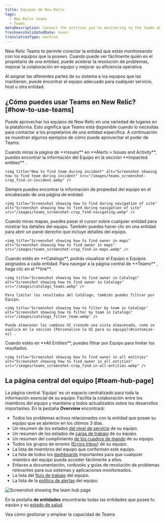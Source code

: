 ```yaml
---
title: Equipos de New Relic
tags:
  - New Relic teams
  - Teams
metaDescription: Connect the entities you're monitoring to the teams who own them
freshnessValidatedDate: never
translationType: machine
---
```


New Relic Teams te permite conectar la entidad que estás monitoreando con los equipos que la poseen. Cuando puede ver fácilmente quién es el propietario de una entidad, puede acelerar la resolución de problemas, mejorar la colaboración en equipo y mejorar su eficiencia operativa.

Al asignar las diferentes partes de su sistema a los equipos que las mantienen, puede encontrar el equipo adecuado para cualquier servicio, host u otra entidad.

## ¿Cómo puedes usar Teams en New Relic? [#how-to-use-teams]

Puede aprovechar los equipos de New Relic en una variedad de lugares en la plataforma. Esto significa que Teams está disponible cuando lo necesitas para contactar a los propietarios de una entidad específica. A continuación se muestran algunos ejemplos de cómo puede aprovechar el poder de Teams:

<CollapserGroup>
  <Collapser id="find-during-incident" title="Durante un incidente">
    Cuando miras la página de **Issues** en **Alerts &gt; Issues and Activity**, puedes encontrar la información del Equipo en la sección **Impacted entities** .

    <img title="How to find team during incident" alt="Screenshot showing how to find team during incident" src="/images/teams_screenshot-crop_find-in-incident.webp" />
  </Collapser>

  <Collapser id="find-while-navigating" title="Mientras navega por la plataforma">
    Siempre puedes encontrar la información de propiedad del equipo en el encabezado de una página de entidad.

    <img title="Screenshot showing how to find during navigation of site" alt="Screenshot showing how to find during navigation of site" src="/images/teams_screenshot-crop_find-navigating.webp" />
  </Collapser>

  <Collapser id="find-in-maps" title="En los mapas">
    Cuando miras mapas, puedes pasar el cursor sobre cualquier entidad para mostrar los detalles del equipo. También puedes hacer clic en una entidad para abrir un panel derecho que incluye detalles del equipo.

    <img title="Screenshot showing how to find owner in maps" alt="Screenshot showing how to find owner in maps" src="/images/teams_screenshot-crop_find-in-maps.webp" />
  </Collapser>

  <Collapser id="filter-in-catalogs" title="En catálogos">
    Cuando estés en **Catalogs**, podrás visualizar el Equipo o Equipos asignados a cada entidad. Para navegar a la página central de **Teams** , haga clic en el **link**.

    <img title="Screenshot showing how to find owner in Catalogs" alt="Screenshot showing how to find owner in Catalogs" src="/images/catalogs_teams.webp" />

    Para limitar los resultados del Catálogo, también puedes filtrar por Equipo.

    <img title="Screenshot showing how to filter by team in Catalogs" alt="Screenshot showing how to filter by team in Catalogs" src="/images/catalogs_filter_team.webp" />

    Puede almacenar los cambios UI creando una vista almacenada, como se explica en la sección [Personalice la UI para su equipo](#customize-ui) .
  </Collapser>

  <Collapser id="filter-in-all-entities" title="En toda la entidad">
    Cuando estés en **All Entities**, puedes filtrar por Equipo para limitar los resultados.

    <img title="Screenshot showing how to find owner in all entities" alt="Screenshot showing how to find owner in all entities" src="/images/teams_screenshot-crop_find-in-all-entities.webp" />
  </Collapser>
</CollapserGroup>

## La página central del equipo [#team-hub-page]

La página central &apos;Equipo&apos; es un espacio centralizado para toda la información esencial de su equipo. Facilita la colaboración entre los miembros del equipo y mantiene a todos actualizados sobre los desarrollos importantes. En la pestaña **Overview** encontrará:

* Todos los problemas activos relacionados con la entidad que posee su equipo que se abrieron en los últimos 3 días.
* Un resumen de los estados [del nivel de servicio](/docs/service-level-management/intro-slm/) de su equipo.
* Un resumen de los estados de [carga de trabajo](/docs/new-relic-solutions/new-relic-one/workloads/workloads-isolate-resolve-incidents-faster/) de su equipo.
* Un resumen del cumplimiento [de los cuadros de mando](/docs/service-architecture-intelligence/scorecards/getting-started) de su equipo.
* Todos los grupos de errores ([Errors Inbox](/docs/errors-inbox/getting-started/)) de su equipo.
* La lista de miembros del equipo que conforman este equipo.
* La lista de todos los [dashboards](/docs/query-your-data/explore-query-data/dashboards/introduction-dashboards/) importantes para que cualquier miembro del equipo pueda acceder fácilmente a ellos.
* Enlaces a documentación, runbooks y guías de resolución de problemas relevantes para sus sistemas y aplicaciones monitoreados.
* La lista del [flujo de trabajo](/docs/alerts/get-notified/incident-workflows/) del equipo.
* La lista de la [política de alertas](/docs/alerts/organize-alerts/create-edit-or-find-alert-policy/) del equipo.

<img title="Screenshot showing the team hub page" alt="Screenshot showing the team hub page" src="/images/teams_hub.webp" />

En la pestaña **de entidades** encontrarás todas las entidades que posee tu equipo y su [estado de salud](/docs/alerts/create-alert/examples/view-entity-health-status-find-entities-without-alert-conditions/).

<DocTiles>
  <DocTile title="Gestionar equipos" path="/docs/service-architecture-intelligence/teams/manage-teams">
    Vea cómo gestionar y emplear la capacidad de Teams
  </DocTile>
</DocTiles>